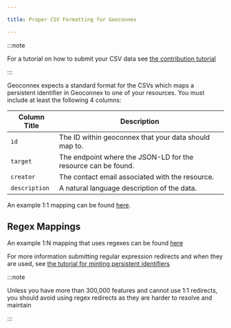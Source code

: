 ```yaml
---

title: Proper CSV Formatting for Geoconnex

---
```



:::note

For a tutorial on how to submit your CSV data see [the contribution tutorial](../../../contributing/step-3/minting.md)

:::

Geoconnex expects a standard format for the CSVs which maps a persistent identifier in Geoconnex to one of your resources. You must include at least the following 4 columns:

| Column Title | Description                                                                 |
|--------------|-----------------------------------------------------------------------------|
| `id`        | The ID within geoconnex that your data should map to.                      |
| `target`    | The endpoint where the JSON-LD for the resource can be found.              |
| `creator`   | The contact email associated with the resource.                             |
| `description` | A natural language description of the data.                                |

An example 1:1 mapping can be found [here](https://github.com/internetofwater/geoconnex.us/blob/master/namespaces/usgs/monitoring-location/monitoring-location.csv).

## Regex Mappings

An example 1:N mapping that uses regexes can be found [here](https://github.com/internetofwater/geoconnex.us/blob/master/namespaces/SELFIE/SELFIE_ids.csv)

For more information submitting regular expression redirects and when they are used, see [the tutorial for minting persistent identifiers](/contributing/step-3/minting#adding-regular-expression-redirects-to-geoconnexus)

:::note

Unless you have more than 300,000 features and cannot use 1:1 redirects, you should avoid using regex redirects as they are harder to resolve and maintain

:::